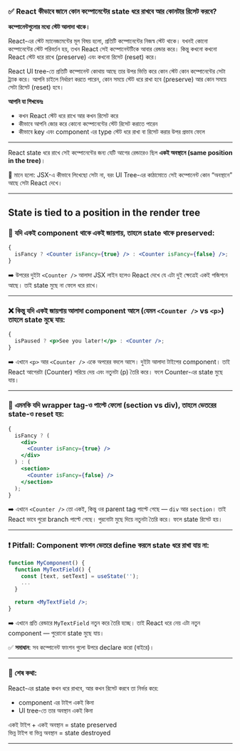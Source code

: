 ### ✅ **React কীভাবে জানে কোন কম্পোনেন্টের state ধরে রাখবে আর কোনটার রিসেট করবে?**

**কম্পোনেন্টগুলোর মধ্যে স্টেট আলাদা থাকে।**

React-এর স্টেট ম্যানেজমেন্টের মূল বিষয় হলো, প্রতিটি কম্পোনেন্টের নিজস্ব স্টেট থাকে। যখনই কোনো কম্পোনেন্টের স্টেট পরিবর্তন হয়, তখন React সেই কম্পোনেন্টটিকে আবার রেন্ডার করে। কিন্তু কখনো কখনো React স্টেট ধরে রাখে (preserve) এবং কখনো রিসেট (reset) করে।

React UI tree-তে প্রতিটি কম্পোনেন্ট কোথায় আছে তার উপর ভিত্তি করে কোন স্টেট কোন কম্পোনেন্টের সেটা ট্র্যাক করে। আপনি চাইলে নির্ধারণ করতে পারেন, কোন সময়ে স্টেট ধরে রাখা হবে (preserve) আর কোন সময়ে সেটা রিসেট (reset) হবে।

**আপনি যা শিখবেনঃ**

- কখন React স্টেট ধরে রাখে আর কখন রিসেট করে
- কীভাবে আপনি জোর করে কোনো কম্পোনেন্টের স্টেট রিসেট করাতে পারেন
- কীভাবে key এবং component এর type স্টেট ধরে রাখা বা রিসেট করার উপর প্রভাব ফেলে

---

React state ধরে রাখে সেই কম্পোনেন্টের জন্য যেটি আগের রেন্ডারেও ছিল **একই অবস্থানে (same position in the tree)**।

📍 মানে হলো: JSX-এ কীভাবে লিখেছো সেটা না, বরং UI Tree-এর কাঠামোতে সেই কম্পোনেন্ট কোন “অবস্থানে” আছে সেটা React দেখে।

---

## State is tied to a position in the render tree

### 🔁 **যদি একই component থাকে একই জায়গায়, তাহলে state থাকে preserved:**

```jsx
{
  isFancy ? <Counter isFancy={true} /> : <Counter isFancy={false} />;
}
```

➡️ উপরের দুইটা `<Counter />` আলাদা JSX লাইন হলেও React দেখে যে এটা দুই ক্ষেত্রেই একই পজিশনে আছে। তাই state মুছে না ফেলে ধরে রাখে।

---

### ❌ **কিন্তু যদি একই জায়গায় আলাদা component আসে (যেমন `<Counter />` vs `<p>`) তাহলে state মুছে যায়:**

```jsx
{
  isPaused ? <p>See you later!</p> : <Counter />;
}
```

➡️ এখানে `<p>` আর `<Counter />` একে অপরের বদলে আসে। দুইটা আলাদা টাইপের component। তাই React আগেরটা (Counter) সরিয়ে দেয় এবং নতুনটা (p) তৈরি করে। ফলে Counter-এর state মুছে যায়।

---

### 🔁 **এমনকি যদি wrapper tag-ও পাল্টে ফেলো (section vs div), তাহলে ভেতরের state-ও reset হয়:**

```jsx
{
  isFancy ? (
    <div>
      <Counter isFancy={true} />
    </div>
  ) : (
    <section>
      <Counter isFancy={false} />
    </section>
  );
}
```

➡️ এখানে `<Counter />` তো একই, কিন্তু ওর parent tag পাল্টে গেছে — `div` আর `section`। তাই React ভাবে পুরো branch পাল্টে গেছে। পুরনোটা মুছে দিয়ে নতুনটা তৈরি করে। ফলে state রিসেট হয়।

---

### ❗ **Pitfall: Component ফাংশন ভেতরে define করলে state ধরে রাখা যায় না:**

```jsx
function MyComponent() {
  function MyTextField() {
    const [text, setText] = useState('');
    ...
  }

  return <MyTextField />;
}
```

➡️ এখানে প্রতি রেন্ডারে `MyTextField` নতুন করে তৈরি হচ্ছে। তাই React ধরে নেয় এটা নতুন component — পুরোনো state মুছে যায়।

✅ **সমাধান**: সব কম্পোনেন্ট ফাংশন গুলো উপরে declare করো (বাইরে)।

---

### 🔑 শেষ কথা:

React-এর state কখন ধরে রাখবে, আর কখন রিসেট করবে তা নির্ভর করে:

- component এর টাইপ একই কিনা
- UI tree-তে তার অবস্থান একই কিনা

একই টাইপ + একই অবস্থান = state preserved  
ভিন্ন টাইপ বা ভিন্ন অবস্থান = state destroyed

---
